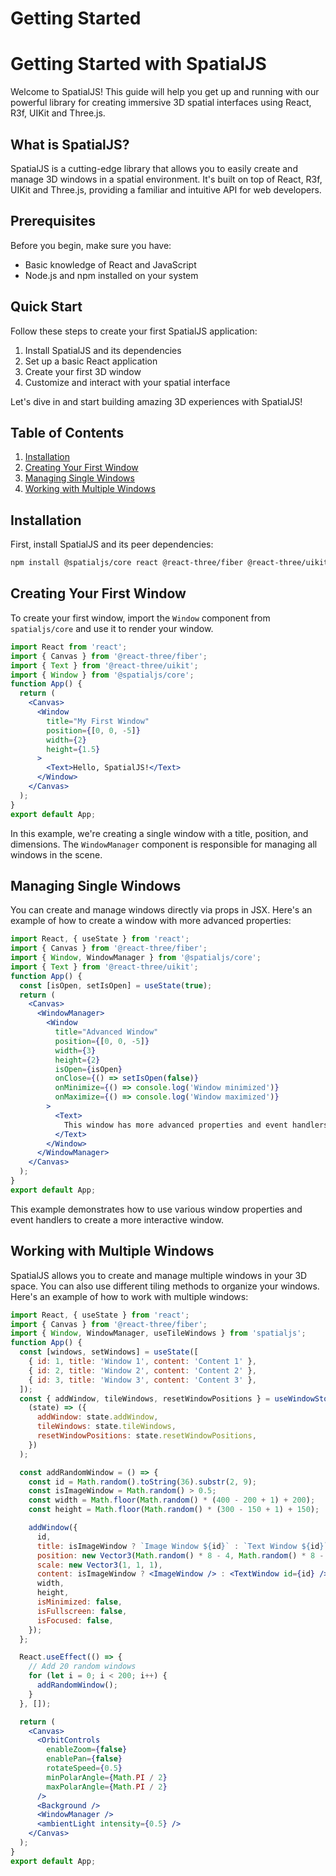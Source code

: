 # Getting Started

# Getting Started with SpatialJS

Welcome to SpatialJS! This guide will help you get up and running with our powerful library for creating immersive 3D spatial interfaces using React, R3f, UIKit and Three.js.

## What is SpatialJS?

SpatialJS is a cutting-edge library that allows you to easily create and manage 3D windows in a spatial environment. It's built on top of React, R3f, UIKit and Three.js, providing a familiar and intuitive API for web developers.

## Prerequisites

Before you begin, make sure you have:

- Basic knowledge of React and JavaScript
- Node.js and npm installed on your system

## Quick Start

Follow these steps to create your first SpatialJS application:

1. Install SpatialJS and its dependencies
2. Set up a basic React application
3. Create your first 3D window
4. Customize and interact with your spatial interface

Let's dive in and start building amazing 3D experiences with SpatialJS!

## Table of Contents

1. [Installation](#installation)
2. [Creating Your First Window](#creating-your-first-window)
3. [Managing Single Windows](#managing-single-windows)
4. [Working with Multiple Windows](#working-with-multiple-windows)

## Installation

First, install SpatialJS and its peer dependencies:

```bash
npm install @spatialjs/core react @react-three/fiber @react-three/uikit three
```

## Creating Your First Window

To create your first window, import the `Window` component from `spatialjs/core` and use it to render your window.

```jsx
import React from 'react';
import { Canvas } from '@react-three/fiber';
import { Text } from '@react-three/uikit';
import { Window } from '@spatialjs/core';
function App() {
  return (
    <Canvas>
      <Window
        title="My First Window"
        position={[0, 0, -5]}
        width={2}
        height={1.5}
      >
        <Text>Hello, SpatialJS!</Text>
      </Window>
    </Canvas>
  );
}
export default App;
```

In this example, we're creating a single window with a title, position, and dimensions. The `WindowManager` component is responsible for managing all windows in the scene.

## Managing Single Windows

You can create and manage windows directly via props in JSX. Here's an example of how to create a window with more advanced properties:

```jsx
import React, { useState } from 'react';
import { Canvas } from '@react-three/fiber';
import { Window, WindowManager } from '@spatialjs/core';
import { Text } from '@react-three/uikit';
function App() {
  const [isOpen, setIsOpen] = useState(true);
  return (
    <Canvas>
      <WindowManager>
        <Window
          title="Advanced Window"
          position={[0, 0, -5]}
          width={3}
          height={2}
          isOpen={isOpen}
          onClose={() => setIsOpen(false)}
          onMinimize={() => console.log('Window minimized')}
          onMaximize={() => console.log('Window maximized')}
        >
          <Text>
            This window has more advanced properties and event handlers.
          </Text>
        </Window>
      </WindowManager>
    </Canvas>
  );
}
export default App;
```

This example demonstrates how to use various window properties and event handlers to create a more interactive window.

## Working with Multiple Windows

SpatialJS allows you to create and manage multiple windows in your 3D space. You can also use different tiling methods to organize your windows. Here's an example of how to work with multiple windows:

```jsx
import React, { useState } from 'react';
import { Canvas } from '@react-three/fiber';
import { Window, WindowManager, useTileWindows } from 'spatialjs';
function App() {
  const [windows, setWindows] = useState([
    { id: 1, title: 'Window 1', content: 'Content 1' },
    { id: 2, title: 'Window 2', content: 'Content 2' },
    { id: 3, title: 'Window 3', content: 'Content 3' },
  ]);
  const { addWindow, tileWindows, resetWindowPositions } = useWindowStore(
    (state) => ({
      addWindow: state.addWindow,
      tileWindows: state.tileWindows,
      resetWindowPositions: state.resetWindowPositions,
    })
  );

  const addRandomWindow = () => {
    const id = Math.random().toString(36).substr(2, 9);
    const isImageWindow = Math.random() > 0.5;
    const width = Math.floor(Math.random() * (400 - 200 + 1) + 200);
    const height = Math.floor(Math.random() * (300 - 150 + 1) + 150);

    addWindow({
      id,
      title: isImageWindow ? `Image Window ${id}` : `Text Window ${id}`,
      position: new Vector3(Math.random() * 8 - 4, Math.random() * 8 - 4, -5),
      scale: new Vector3(1, 1, 1),
      content: isImageWindow ? <ImageWindow /> : <TextWindow id={id} />,
      width,
      height,
      isMinimized: false,
      isFullscreen: false,
      isFocused: false,
    });
  };

  React.useEffect(() => {
    // Add 20 random windows
    for (let i = 0; i < 200; i++) {
      addRandomWindow();
    }
  }, []);

  return (
    <Canvas>
      <OrbitControls
        enableZoom={false}
        enablePan={false}
        rotateSpeed={0.5}
        minPolarAngle={Math.PI / 2}
        maxPolarAngle={Math.PI / 2}
      />
      <Background />
      <WindowManager />
      <ambientLight intensity={0.5} />
    </Canvas>
  );
}
export default App;
```
